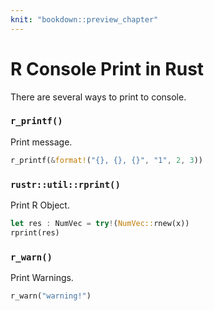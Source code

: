 ---
knit: "bookdown::preview_chapter"
---

# R Console Print in Rust

There are several ways to print to console.

### `r_printf()`

Print message.

```rust
r_printf(&format!("{}, {}, {}", "1", 2, 3))
```

### `rustr::util::rprint()` 

Print R Object.

```rust
let res : NumVec = try!(NumVec::rnew(x))
rprint(res)
```

### `r_warn()`

Print Warnings.

```rust
r_warn("warning!")
```
